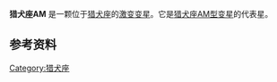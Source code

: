 {{Starbox begin |
   name={{SIMBAD link|AM+CVn|猎犬座AM}}
}}
{{Starbox observe |
  epoch=J2000 |
  constell=[[猎犬座|猎犬座]] |
  星官 =  |
  ra={{RA|12|34|54.58}}<ref name=simbad>{{SIMBAD link|AM+CVn|V* AM CVn}}, database entry, [[SIMBAD|SIMBAD]].  Accessed on line July 23, 2008.</ref>|
  dec={{DEC|+37|37|43.4}}<ref name=simbad />|
  appmag_v=14.18<ref name=simbad />}}
{{Starbox character |
  class= |
  b-v=−0.23<ref name=simbad />|
  u-b=  |
  variable= [[猎犬座AM型变星|猎犬座AM型]] }}
{{Starbox astrometry |
  radial_v= |
  prop_mo_ra=|
  prop_mo_dec=|
  parallax=1.65|
  p_error=0.30|
  absmag_v= }}
{{Starbox detail|
  age= |
  metal= |
  mass=0.68 ± 0.06<ref name=kinematics>Kinematics of the ultracompact helium accretor AM Canum Venaticorum, G. H. A. Roelofs, P. J. Groot, G. Nelemans, T. R. Marsh, and D. Steeghs, ''Monthly Notices of the Royal Astronomical Society'' '''371''', #3 (September 2006), pp. 1231–1242, {{doi|10.1111/j.1365-2966.2006.10718.x}}, {{Bibcode|2006MNRAS.371.1231R}}.</ref>
 <br> 0.125 ± 0.012<ref name=kinematics />|
  radius= |
  rotation= |
  luminosity= |
  temperature= }}
{{Starbox catalog |
  names=EGGR 91, [[Guide_Star_Catalog|GSC]] 03018-02523, PG 1232+379, WD 1232+37, AAVSO 1229+38.<ref name=simbad />
}}
{{Starbox end}}

'''猎犬座AM''' 是一颗位于[[猎犬座|猎犬座]]的[[激变变星|激变]][[变星|变星]]。它是[[猎犬座AM型变星|猎犬座AM型变星]]的代表星。

==参考资料==
{{Reflist}}

{{Sky|12|34|54.58|+|37|37|43.4|2000}}

[[Category:猎犬座|Category:猎犬座]]
